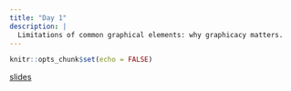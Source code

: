 ```yaml
---
title: "Day 1"
description: |
  Limitations of common graphical elements: why graphicacy matters.  
---
```


```r
knitr::opts_chunk$set(echo = FALSE)
```

[slides](slides/slides-day1-01.html)
